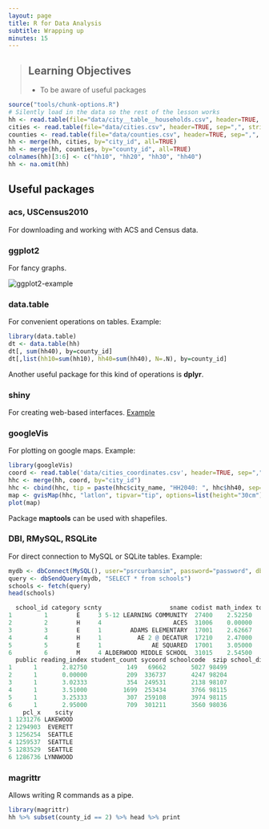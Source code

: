 ```yaml
---
layout: page
title: R for Data Analysis
subtitle: Wrapping up
minutes: 15
---
```


> ## Learning Objectives {.objectives}
>
> * To be aware of useful packages
>

```r
source("tools/chunk-options.R")
# Silently load in the data so the rest of the lesson works
hh <- read.table(file="data/city__table__households.csv", header=TRUE, sep=",")
cities <- read.table(file="data/cities.csv", header=TRUE, sep=",", stringsAsFactors=FALSE)
counties <- read.table(file="data/counties.csv", header=TRUE, sep=",", stringsAsFactors=FALSE)
hh <- merge(hh, cities, by="city_id", all=TRUE)
hh <- merge(hh, counties, by="county_id", all=TRUE)
colnames(hh)[3:6] <- c("hh10", "hh20", "hh30", "hh40")
hh <- na.omit(hh)
```

## Useful packages

### acs, USCensus2010
For downloading and working with ACS and Census data.

### ggplot2
For fancy graphs.

<img src="fig/08-plot-ggplot2-ch5-sol-1.png" alt="ggplot2-example" />

### data.table

For convenient operations on tables. Example:

```r
library(data.table)
dt <- data.table(hh)
dt[, sum(hh40), by=county_id]
dt[,list(hh10=sum(hh10), hh40=sum(hh40), N=.N), by=county_id]
```

Another useful package for this kind of operations is **dplyr**.

### shiny
For creating web-based interfaces. [Example](https://rstudio.stat.washington.edu/shiny/wppExplorer/inst/explore/)

### googleVis
For plotting on google maps. Example:
```r
library(googleVis)
coord <- read.table('data/cities_coordinates.csv', header=TRUE, sep=",")
hhc <- merge(hh, coord, by="city_id")
hhc <- cbind(hhc, tip = paste(hhc$city_name, "HH2040: ", hhc$hh40, sep=','))
map <- gvisMap(hhc, "latlon", tipvar="tip", options=list(height="30cm"))
plot(map)
```

Package **maptools** can be used with shapefiles.

### DBI, RMySQL, RSQLite
For direct connection to MySQL or SQLite tables. Example:
```r
mydb <- dbConnect(MySQL(), user="psrcurbansim", password="password", dbname="psrc_2014_parcel_baseyear")
query <- dbSendQuery(mydb, "SELECT * from schools")
schools <- fetch(query)
head(schools)
```
```r
  school_id category scnty                   sname codist math_index total_score sxcoord parcel_id
1         1        E     3 5-12 LEARNING COMMUNITY  27400    2.52250     7.66000 1231019    721309
2         2        H     4                    ACES  31006    0.00000     0.00000 1296422   1145459
3         3        E     1        ADAMS ELEMENTARY  17001    2.62667     7.96000 1256548    411436
4         4        H     1          AE 2 @ DECATUR  17210    2.47000     8.00000 1283393     78426
5         5        E     1              AE SQUARED  17001    3.05000     8.66333 1273128    403969
6         6        M     4 ALDERWOOD MIDDLE SCHOOL  31015    2.54500     7.64500 1286736    956604
  public reading_index student_count sycoord schoolcode  szip school_district_id staff  pcl_y
1      1       2.82750           149   69662       5027 98499                 63     0  70087
2      1       0.00000           209  336737       4247 98204                 20     0 335320
3      1       3.02333           354  249531       2138 98107                 30     0 249413
4      1       3.51000          1699  253434       3766 98115                 50     0 118839
5      1       3.25333           307  259108       3974 98115                 30     0 253224
6      1       2.95000           709  301211       3560 98036                 22     0 301214
    pcl_x    scity
1 1231276 LAKEWOOD
2 1294903  EVERETT
3 1256254  SEATTLE
4 1259537  SEATTLE
5 1283529  SEATTLE
6 1286736 LYNNWOOD
```

### magrittr
Allows writing R commands as a pipe.
```r
library(magrittr)
hh %>% subset(county_id == 2) %>% head %>% print
```
